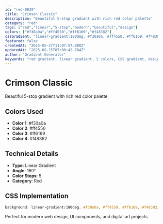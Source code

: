 ```yaml
---
id: "red-0039"
title: "Crimson Classic"
description: "Beautiful 5-stop gradient with rich red color palette"
category: "red"
tags: ["red","linear","5-stop","modern","beautiful","design"]
colors: ["#f30a0a","#ff4550","#ff6169","#f48382"]
cssGradient: "linear-gradient(180deg, #f30a0a, #ff4550, #ff6169, #f48382)"
featured: false
createdAt: "2025-06-27T11:07:57.880Z"
updatedAt: "2025-08-25T07:08:42.704Z"
author: "Gradient Generator"
keywords: "red gradient, linear gradient, 5 colors, CSS gradient, design, #f30a0a, #ff4550, #ff6169, #f48382"
---
```


# Crimson Classic

Beautiful 5-stop gradient with rich red color palette

## Colors Used
- **Color 1**: #f30a0a
- **Color 2**: #ff4550
- **Color 3**: #ff6169
- **Color 4**: #f48382

## Technical Details
- **Type**: Linear Gradient
- **Angle**: 180°
- **Color Stops**: 5
- **Category**: Red

## CSS Implementation
```css
background: linear-gradient(180deg, #f30a0a, #ff4550, #ff6169, #f48382);
```

Perfect for modern web design, UI components, and digital art projects.
